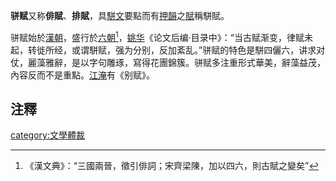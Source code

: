 '''骈赋'''又称'''俳賦'''、'''排賦'''，具[[駢文|駢文]]要點而有[[押韻|押韻]]之[[賦|賦]]稱駢賦。

骈赋始於[[漢朝|漢朝]]，盛行於[[六朝|六朝]]<ref>《漢文典》：“三國兩晉，徵引俳詞；宋齊梁陳，加以四六，則古賦之變矣”</ref>，[[姚华|姚华]]《论文后编·目录中》：“当古赋渐变，律赋未起，转徙所经，或谓駢赋，强为分别，反加紊乱。”骈赋的特色是駢四儷六，讲求对仗，麗藻雅辭，是以字句雕琢，寫得花團錦簇。骈赋多注重形式華美，辭藻益茂，內容反而不是重點。[[江淹|江淹]]有《别赋》。

== 注釋 ==
{{reflist}}

[[category:文學體裁|category:文學體裁]]